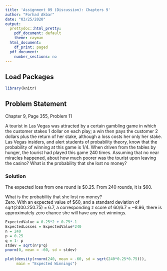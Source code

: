 ---
title: 'Assignment 09 (Discussion): Chapters 9'
author: "Forhad Akbar"
date: "03/25/2020"
output:
  prettydoc::html_pretty:
    pdf_document: default
    theme: cayman
  html_document:
    df_print: paged
  pdf_document:
    number_sections: no
---

## **Load Packages**

```{r load-packages, warning = FALSE, message = FALSE}
library(knitr)
```

## **Problem Statement**  

Chapter 9, Page 355, Problem 11

A tourist in Las Vegas was attracted by a certain gambling game in which
the customer stakes 1 dollar on each play; a win then pays the customer
2 dollars plus the return of her stake, although a loss costs her only her stake. Las Vegas insiders, and alert students of probability theory, know that the probability of winning at this game is 1/4. When driven from the tables by hunger, the tourist had played this game 240 times. Assuming that no near miracles happened, about how much poorer was the tourist upon leaving the casino? What is the probability that she lost no money?

### **Solution**

The expected loss from one round is $0.25. 
From 240 rounds, it is $60.

What is the probability that she lost no money?  
Zero. With an expected value of $60, and a standard deviation of sqrt(2400.250.75) = 6.7, a corresponding z score of 60/6.7 = ~8.96, there is approximately zero chance she will have any net winnings.

```{r}
ExpectedValue = 0.25*2 + 0.75*-1
ExpectedLosses = ExpectedValue*240
n = 240
p = 0.25
q = 1- p
stdev = sqrt(n*p*q)
pnorm(0, mean = -60, sd = stdev)
```

```{r}
plot(density(rnorm(240, mean = -60, sd = sqrt(240*0.25*0.75))), 
     main = "Expected Winnings")
```

